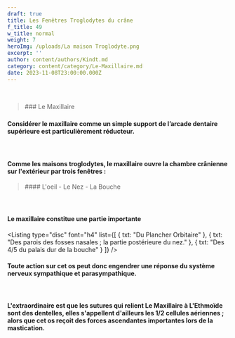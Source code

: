 ```yaml
---
draft: true
title: Les Fenêtres Troglodytes du crâne
f_title: 49
w_title: normal
weight: 7
heroImg: /uploads/La maison Troglodyte.png
excerpt: ''
author: content/authors/Kindt.md
category: content/category/Le-Maxillaire.md
date: 2023-11-08T23:00:00.000Z
---
```


 

<BlockQuote position="center" authorName="">
  ### Le Maxillaire

  ###
</BlockQuote>

<Space height={40} />

#### Considérer le maxillaire comme un&#xA;simple support de l’arcade dentaire supérieure est particulièrement réducteur.

####  

#### Comme les maisons troglodytes, le&#xA;maxillaire ouvre la chambre crânienne sur l'extérieur par trois fenêtres :

<Space height={20} />

<BlockQuote position="center">
  #### L'oeil - Le Nez - La Bouche
</BlockQuote>

####  

#### Le maxillaire constitue une partie&#xA;importante

<Space height={20} />

<Listing
  type="disc"
  font="h4"
  list={[
    { txt: "Du Plancher Orbitaire" },
    { txt: "Des parois des fosses nasales ; la partie postérieure du nez." },
    { txt: "Des 4/5 du palais dur de la bouche" }
  ]}
/>

<Space height={20} />

####

#### Toute action sur cet os peut donc engendrer une réponse du système nerveux sympathique et parasympathique.

####  

<Space height={5} />

#### L'extraordinaire est que les sutures qui relient Le Maxillaire à L'Ethmoïde sont des dentelles, elles s'appellent d'ailleurs les 1/2 cellules aériennes ; alors que cet os reçoit des forces ascendantes importantes lors de la mastication.
